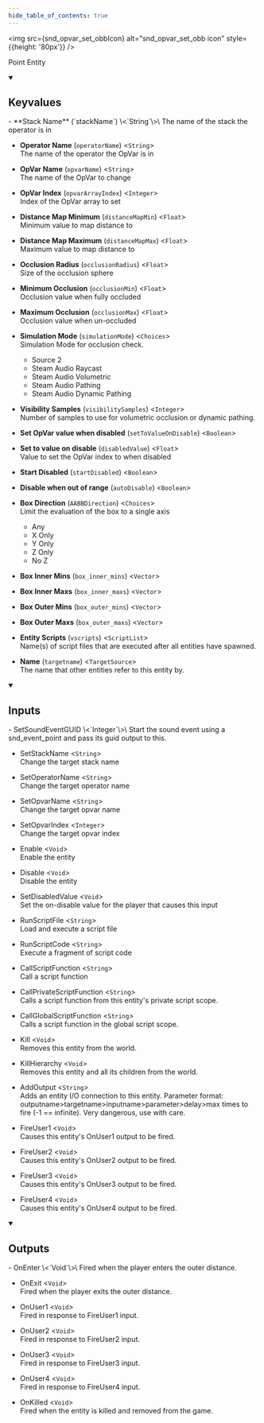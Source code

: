 ```yaml
---
hide_table_of_contents: true
---
```


<!---
!!!!!!
THIS PAGE IS AUTOGENERATED FROM GAME FGD DEFINITIONS!
DO NOT EDIT MANUALLY!
!!!!!!

In order to make edits, you can make an annotation file in /fgd_dump_overrides
-->



<img src={snd_opvar_set_obbIcon} alt="snd_opvar_set_obb icon" style={{height: '80px'}} />

Point Entity



<details open>
<summary><h2>Keyvalues</h2></summary>
- **Stack Name** (`stackName`) \<`String`\>\
The name of the stack the operator is in

- **Operator Name** (`operatorName`) \<`String`\>\
The name of the operator the OpVar is in

- **OpVar Name** (`opvarName`) \<`String`\>\
The name of the OpVar to change

- **OpVar Index** (`opvarArrayIndex`) \<`Integer`\>\
Index of the OpVar array to set

- **Distance Map Minimum** (`distanceMapMin`) \<`Float`\>\
Minimum value to map distance to

- **Distance Map Maximum** (`distanceMapMax`) \<`Float`\>\
Maximum value to map distance to

- **Occlusion Radius** (`occlusionRadius`) \<`Float`\>\
Size of the occlusion sphere

- **Minimum Occlusion** (`occlusionMin`) \<`Float`\>\
Occlusion value when fully occluded

- **Maximum Occlusion** (`occlusionMax`) \<`Float`\>\
Occlusion value when un-occluded

- **Simulation Mode** (`simulationMode`) \<`Choices`\>\
Simulation Mode for occlusion check.
  - Source 2 
  - Steam Audio Raycast 
  - Steam Audio Volumetric 
  - Steam Audio Pathing 
  - Steam Audio Dynamic Pathing 


- **Visibility Samples** (`visibilitySamples`) \<`Integer`\>\
Number of samples to use for volumetric occlusion or dynamic pathing.

- **Set OpVar value when disabled** (`setToValueOnDisable`) \<`Boolean`\>

- **Set to value on disable** (`disabledValue`) \<`Float`\>\
Value to set the OpVar index to when disabled

- **Start Disabled** (`startDisabled`) \<`Boolean`\>

- **Disable when out of range** (`autoDisable`) \<`Boolean`\>

- **Box Direction** (`AABBDirection`) \<`Choices`\>\
Limit the evaluation of the box to a single axis
  - Any 
  - X Only 
  - Y Only 
  - Z Only 
  - No Z 


- **Box Inner Mins** (`box_inner_mins`) \<`Vector`\>

- **Box Inner Maxs** (`box_inner_maxs`) \<`Vector`\>

- **Box Outer Mins** (`box_outer_mins`) \<`Vector`\>

- **Box Outer Maxs** (`box_outer_maxs`) \<`Vector`\>

- **Entity Scripts** (`vscripts`) \<`ScriptList`\>\
Name(s) of script files that are executed after all entities have spawned.

- **Name** (`targetname`) \<`TargetSource`\>\
The name that other entities refer to this entity by.


 </details>
<details open>
<summary><h2>Inputs</h2></summary>
- SetSoundEventGUID \<`Integer`\>\
Start the sound event using a snd_event_point and pass its guid output to this.

- SetStackName \<`String`\>\
Change the target stack name

- SetOperatorName \<`String`\>\
Change the target operator name

- SetOpvarName \<`String`\>\
Change the target opvar name

- SetOpvarIndex \<`Integer`\>\
Change the target opvar index

- Enable \<`Void`\>\
Enable the entity

- Disable \<`Void`\>\
Disable the entity

- SetDisabledValue \<`Void`\>\
Set the on-disable value for the player that causes this input

- RunScriptFile \<`String`\>\
Load and execute a script file

- RunScriptCode \<`String`\>\
Execute a fragment of script code

- CallScriptFunction \<`String`\>\
Call a script function

- CallPrivateScriptFunction \<`String`\>\
Calls a script function from this entity's private script scope.

- CallGlobalScriptFunction \<`String`\>\
Calls a script function in the global script scope.

- Kill \<`Void`\>\
Removes this entity from the world.

- KillHierarchy \<`Void`\>\
Removes this entity and all its children from the world.

- AddOutput \<`String`\>\
Adds an entity I/O connection to this entity. Parameter format: outputname&gt;targetname>inputname&gt;parameter&gt;delay&gt;max times to fire (-1 == infinite). Very dangerous, use with care.

- FireUser1 \<`Void`\>\
Causes this entity's OnUser1 output to be fired.

- FireUser2 \<`Void`\>\
Causes this entity's OnUser2 output to be fired.

- FireUser3 \<`Void`\>\
Causes this entity's OnUser3 output to be fired.

- FireUser4 \<`Void`\>\
Causes this entity's OnUser4 output to be fired.


 </details>
<details open>
<summary><h2>Outputs</h2></summary>
- OnEnter \<`Void`\>\
Fired when the player enters the outer distance.

- OnExit \<`Void`\>\
Fired when the player exits the outer distance.

- OnUser1 \<`Void`\>\
Fired in response to FireUser1 input.

- OnUser2 \<`Void`\>\
Fired in response to FireUser2 input.

- OnUser3 \<`Void`\>\
Fired in response to FireUser3 input.

- OnUser4 \<`Void`\>\
Fired in response to FireUser4 input.

- OnKilled \<`Void`\>\
Fired when the entity is killed and removed from the game.


 </details>